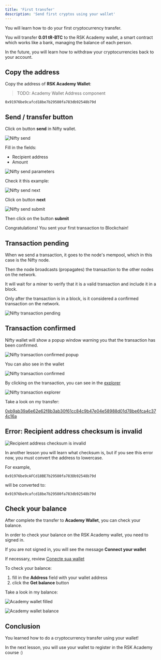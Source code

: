 ---
title: 'First transfer'
description: 'Send first cryptos using your wallet'
---

You will learn how to do your first cryptocurrency transfer.

You will transfer **0.01 tR-BTC** to the RSK Academy wallet, a smart contract
which works like a bank, managing the balance of each person.

In the future, you will learn how to withdraw your cryptocurrencies back to your account.

## Copy the address

Copy the address of **RSK Academy Wallet**:

> TODO: Academy Wallet Address component

```
0x91976be9cafcd18be7b29580fa783db92548b79d
```

## Send / transfer button

Click on button **send** in Nifty wallet. 

![Nifty send](/img/courses/dev/01/first-transfer/image-01.png)

Fill in the fields:

- Recipient address
- Amount

![Nifty send parameters](/img/courses/dev/01/first-transfer/image-02.png)

Check it this example:

![Nifty send next](/img/courses/dev/01/first-transfer/image-03.png)

Click on button **next**

![Nifty send submit](/img/courses/dev/01/first-transfer/image-05.png)

Then click on the button **submit**

Congratulations! You sent your first transaction to Blockchain!

## Transaction pending

When we send a transaction, it goes to the node's mempool, which in this case is the Nifty node.

Then the node broadcasts (propagates) the transaction to the other nodes on the network.

It will wait for a miner to verify that it is a valid transaction and include it in a block.

Only after the transaction is in a block, is it considered a confirmed transaction on the network.

![Nifty transaction pending](/img/courses/dev/01/first-transfer/image-06.png)

## Transaction confirmed

Nifty wallet will show a popup window warning you that the transaction has been confirmed.

![Nifty transaction confirmed popup](/img/courses/dev/01/first-transfer/image-07.png)

You can also see in the wallet

![Nifty transaction confirmed](/img/courses/dev/01/first-transfer/image-08.png)

By clicking on the transaction, you can see in the [explorer](https://explorer.testnet.rsk.co/)

![Nifty transaction explorer](/img/courses/dev/01/first-transfer/image-09.png)

Take a look on my transfer:

[0xb9ab39a6e62e62f8b3ab30f61cc84c9b47e04e58988d01d78be6fca4c374c16a](https://explorer.testnet.rsk.co/tx/0xb9ab39a6e62e62f8b3ab30f61cc84c9b47e04e58988d01d78be6fca4c374c16a)

## Error: Recipient address checksum is invalid

![Recipient address checksum is invalid](/img/courses/dev/01/first-transfer/image-04.png)

In another lesson you will learn what checksum is,
but if you see this error now,
you must convert the address to lowercase.

For example,

`0x91976be9cAFCd18BE7b29580fa783Db92548b79d`

will be converted to:

`0x91976be9cafcd18be7b29580fa783db92548b79d`

## Check your balance

After complete the transfer to **Academy Wallet**, 
you can check your balance.

In order to check your balance on the RSK Academy wallet, you need to signed in.

If you are not signed in, you will see the message **Connect your wallet**

If necessary, review
[Conecte sua wallet](/courses/dev/01/connecting-to-academy)

<AcademyWallet />

To check your balance:
1. fill in the **Address** field with your wallet address
2. click the **Get balance** button

Take a look in my balance:

![Academy wallet filled](/img/courses/dev/01/first-transfer/image-12.png)

![Academy wallet balance](/img/courses/dev/01/first-transfer/image-13.png)

## Conclusion

You learned how to do a cryptocurrency transfer using your wallet!

In the next lesson, you will use your wallet to register in the RSK Academy course :)


